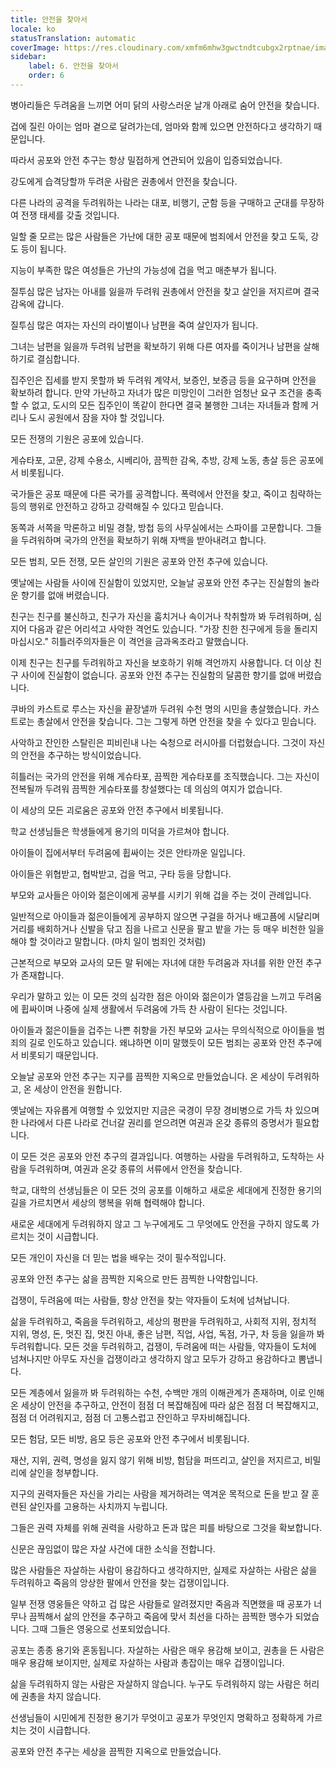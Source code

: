 ```yaml
---
title: 안전을 찾아서
locale: ko
statusTranslation: automatic
coverImage: https://res.cloudinary.com/xmfm6mhw3gwctndtcubgx2rptnae/image/upload/v1740337243/small_cover_educacion_fundamental_a051170f1c.webp
sidebar:
    label: 6. 안전을 찾아서
    order: 6
---
```

병아리들은 두려움을 느끼면 어미 닭의 사랑스러운 날개 아래로 숨어 안전을 찾습니다.

겁에 질린 아이는 엄마 곁으로 달려가는데, 엄마와 함께 있으면 안전하다고 생각하기 때문입니다.

따라서 공포와 안전 추구는 항상 밀접하게 연관되어 있음이 입증되었습니다.

강도에게 습격당할까 두려운 사람은 권총에서 안전을 찾습니다.

다른 나라의 공격을 두려워하는 나라는 대포, 비행기, 군함 등을 구매하고 군대를 무장하여 전쟁 태세를 갖출 것입니다.

일할 줄 모르는 많은 사람들은 가난에 대한 공포 때문에 범죄에서 안전을 찾고 도둑, 강도 등이 됩니다.

지능이 부족한 많은 여성들은 가난의 가능성에 겁을 먹고 매춘부가 됩니다.

질투심 많은 남자는 아내를 잃을까 두려워 권총에서 안전을 찾고 살인을 저지르며 결국 감옥에 갑니다.

질투심 많은 여자는 자신의 라이벌이나 남편을 죽여 살인자가 됩니다.

그녀는 남편을 잃을까 두려워 남편을 확보하기 위해 다른 여자를 죽이거나 남편을 살해하기로 결심합니다.

집주인은 집세를 받지 못할까 봐 두려워 계약서, 보증인, 보증금 등을 요구하며 안전을 확보하려 합니다. 만약 가난하고 자녀가 많은 미망인이 그러한 엄청난 요구 조건을 충족할 수 없고, 도시의 모든 집주인이 똑같이 한다면 결국 불행한 그녀는 자녀들과 함께 거리나 도시 공원에서 잠을 자야 할 것입니다.

모든 전쟁의 기원은 공포에 있습니다.

게슈타포, 고문, 강제 수용소, 시베리아, 끔찍한 감옥, 추방, 강제 노동, 총살 등은 공포에서 비롯됩니다.

국가들은 공포 때문에 다른 국가를 공격합니다. 폭력에서 안전을 찾고, 죽이고 침략하는 등의 행위로 안전하고 강하고 강력해질 수 있다고 믿습니다.

동쪽과 서쪽을 막론하고 비밀 경찰, 방첩 등의 사무실에서는 스파이를 고문합니다. 그들을 두려워하며 국가의 안전을 확보하기 위해 자백을 받아내려고 합니다.

모든 범죄, 모든 전쟁, 모든 살인의 기원은 공포와 안전 추구에 있습니다.

옛날에는 사람들 사이에 진실함이 있었지만, 오늘날 공포와 안전 추구는 진실함의 놀라운 향기를 없애 버렸습니다.

친구는 친구를 불신하고, 친구가 자신을 훔치거나 속이거나 착취할까 봐 두려워하며, 심지어 다음과 같은 어리석고 사악한 격언도 있습니다. "가장 친한 친구에게 등을 돌리지 마십시오." 히틀러주의자들은 이 격언을 금과옥조라고 말했습니다.

이제 친구는 친구를 두려워하고 자신을 보호하기 위해 격언까지 사용합니다. 더 이상 친구 사이에 진실함이 없습니다. 공포와 안전 추구는 진실함의 달콤한 향기를 없애 버렸습니다.

쿠바의 카스트로 루스는 자신을 끝장낼까 두려워 수천 명의 시민을 총살했습니다. 카스트로는 총살에서 안전을 찾습니다. 그는 그렇게 하면 안전을 찾을 수 있다고 믿습니다.

사악하고 잔인한 스탈린은 피비린내 나는 숙청으로 러시아를 더럽혔습니다. 그것이 자신의 안전을 추구하는 방식이었습니다.

히틀러는 국가의 안전을 위해 게슈타포, 끔찍한 게슈타포를 조직했습니다. 그는 자신이 전복될까 두려워 끔찍한 게슈타포를 창설했다는 데 의심의 여지가 없습니다.

이 세상의 모든 괴로움은 공포와 안전 추구에서 비롯됩니다.

학교 선생님들은 학생들에게 용기의 미덕을 가르쳐야 합니다.

아이들이 집에서부터 두려움에 휩싸이는 것은 안타까운 일입니다.

아이들은 위협받고, 협박받고, 겁을 먹고, 구타 등을 당합니다.

부모와 교사들은 아이와 젊은이에게 공부를 시키기 위해 겁을 주는 것이 관례입니다.

일반적으로 아이들과 젊은이들에게 공부하지 않으면 구걸을 하거나 배고픔에 시달리며 거리를 배회하거나 신발을 닦고 짐을 나르고 신문을 팔고 밭을 가는 등 매우 비천한 일을 해야 할 것이라고 말합니다. (마치 일이 범죄인 것처럼)

근본적으로 부모와 교사의 모든 말 뒤에는 자녀에 대한 두려움과 자녀를 위한 안전 추구가 존재합니다.

우리가 말하고 있는 이 모든 것의 심각한 점은 아이와 젊은이가 열등감을 느끼고 두려움에 휩싸이며 나중에 실제 생활에서 두려움에 가득 찬 사람이 된다는 것입니다.

아이들과 젊은이들을 겁주는 나쁜 취향을 가진 부모와 교사는 무의식적으로 아이들을 범죄의 길로 인도하고 있습니다. 왜냐하면 이미 말했듯이 모든 범죄는 공포와 안전 추구에서 비롯되기 때문입니다.

오늘날 공포와 안전 추구는 지구를 끔찍한 지옥으로 만들었습니다. 온 세상이 두려워하고, 온 세상이 안전을 원합니다.

옛날에는 자유롭게 여행할 수 있었지만 지금은 국경이 무장 경비병으로 가득 차 있으며 한 나라에서 다른 나라로 건너갈 권리를 얻으려면 여권과 온갖 종류의 증명서가 필요합니다.

이 모든 것은 공포와 안전 추구의 결과입니다. 여행하는 사람을 두려워하고, 도착하는 사람을 두려워하며, 여권과 온갖 종류의 서류에서 안전을 찾습니다.

학교, 대학의 선생님들은 이 모든 것의 공포를 이해하고 새로운 세대에게 진정한 용기의 길을 가르치면서 세상의 행복을 위해 협력해야 합니다.

새로운 세대에게 두려워하지 않고 그 누구에게도 그 무엇에도 안전을 구하지 않도록 가르치는 것이 시급합니다.

모든 개인이 자신을 더 믿는 법을 배우는 것이 필수적입니다.

공포와 안전 추구는 삶을 끔찍한 지옥으로 만든 끔찍한 나약함입니다.

겁쟁이, 두려움에 떠는 사람들, 항상 안전을 찾는 약자들이 도처에 넘쳐납니다.

삶을 두려워하고, 죽음을 두려워하고, 세상의 평판을 두려워하고, 사회적 지위, 정치적 지위, 명성, 돈, 멋진 집, 멋진 아내, 좋은 남편, 직업, 사업, 독점, 가구, 차 등을 잃을까 봐 두려워합니다. 모든 것을 두려워하고, 겁쟁이, 두려움에 떠는 사람들, 약자들이 도처에 넘쳐나지만 아무도 자신을 겁쟁이라고 생각하지 않고 모두가 강하고 용감하다고 뽐냅니다.

모든 계층에서 잃을까 봐 두려워하는 수천, 수백만 개의 이해관계가 존재하며, 이로 인해 온 세상이 안전을 추구하고, 안전이 점점 더 복잡해짐에 따라 삶은 점점 더 복잡해지고, 점점 더 어려워지고, 점점 더 고통스럽고 잔인하고 무자비해집니다.

모든 험담, 모든 비방, 음모 등은 공포와 안전 추구에서 비롯됩니다.

재산, 지위, 권력, 명성을 잃지 않기 위해 비방, 험담을 퍼뜨리고, 살인을 저지르고, 비밀리에 살인을 청부합니다.

지구의 권력자들은 자신을 가리는 사람을 제거하려는 역겨운 목적으로 돈을 받고 잘 훈련된 살인자를 고용하는 사치까지 누립니다.

그들은 권력 자체를 위해 권력을 사랑하고 돈과 많은 피를 바탕으로 그것을 확보합니다.

신문은 끊임없이 많은 자살 사건에 대한 소식을 전합니다.

많은 사람들은 자살하는 사람이 용감하다고 생각하지만, 실제로 자살하는 사람은 삶을 두려워하고 죽음의 앙상한 팔에서 안전을 찾는 겁쟁이입니다.

일부 전쟁 영웅들은 약하고 겁 많은 사람들로 알려졌지만 죽음과 직면했을 때 공포가 너무나 끔찍해서 삶의 안전을 추구하고 죽음에 맞서 최선을 다하는 끔찍한 맹수가 되었습니다. 그때 그들은 영웅으로 선포되었습니다.

공포는 종종 용기와 혼동됩니다. 자살하는 사람은 매우 용감해 보이고, 권총을 든 사람은 매우 용감해 보이지만, 실제로 자살하는 사람과 총잡이는 매우 겁쟁이입니다.

삶을 두려워하지 않는 사람은 자살하지 않습니다. 누구도 두려워하지 않는 사람은 허리에 권총을 차지 않습니다.

선생님들이 시민에게 진정한 용기가 무엇이고 공포가 무엇인지 명확하고 정확하게 가르치는 것이 시급합니다.

공포와 안전 추구는 세상을 끔찍한 지옥으로 만들었습니다.

